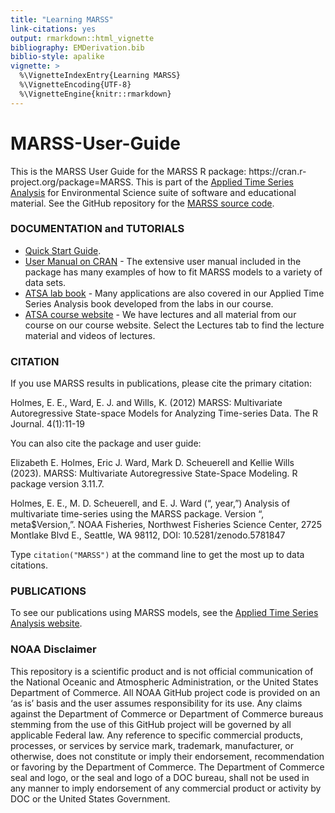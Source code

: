 ```yaml
---
title: "Learning MARSS"
link-citations: yes
output: rmarkdown::html_vignette
bibliography: EMDerivation.bib
biblio-style: apalike
vignette: >
  %\VignetteIndexEntry{Learning MARSS}
  %\VignetteEncoding{UTF-8}
  %\VignetteEngine{knitr::rmarkdown}
---
```


# MARSS-User-Guide

This is the MARSS User Guide for the MARSS R package: https://cran.r-project.org/package=MARSS. This is part of the [Applied Time Series Analysis](http://atsa-es.github.io/) for Environmental Science suite of software and educational material. See the GitHub repository for the [MARSS source code](https://github.com/atsa-es/MARSS).

### DOCUMENTATION and TUTORIALS  {#documentation}

- [Quick Start Guide](https://CRAN.R-project.org/package=MARSS/vignettes/Quick_Start.pdf).
- [User Manual on CRAN](https://CRAN.R-project.org/package=MARSS/vignettes/UserGuide.pdf) - The extensive user manual included in the package has many examples of how to fit MARSS models to a variety of data sets.
- [ATSA lab book](https://atsa-es.github.io/atsa-labs/) - Many applications are also covered in our Applied Time Series Analysis book developed from the labs in our course.
- [ATSA course website](https://atsa-es.github.io/atsa/) - We have lectures and all material from our course on our course website. Select the Lectures tab to find the lecture material and videos of lectures.

### CITATION  {#cite}

If you use MARSS results in publications, please cite the primary citation:

Holmes, E. E., Ward, E. J. and Wills, K. (2012) MARSS: Multivariate Autoregressive State-space Models for Analyzing Time-series Data. The R Journal. 4(1):11-19

You can also cite the package and user guide:

Elizabeth E. Holmes, Eric J. Ward, Mark D. Scheuerell and Kellie Wills (2023). MARSS:
  Multivariate Autoregressive State-Space Modeling. R package version 3.11.7.
  
Holmes, E. E., M. D. Scheuerell, and E. J. Ward (", year, ") Analysis of multivariate time-series using the MARSS package. Version ", meta$Version, ". NOAA Fisheries, Northwest Fisheries Science Center, 2725 Montlake Blvd E., Seattle, WA 98112, DOI: 10.5281/zenodo.5781847
  
Type `citation("MARSS")` at the command line to get the most up to data citations.

### PUBLICATIONS {#pubs}

To see our publications using MARSS models, see the [Applied Time Series Analysis website](https://atsa-es.github.io/).

### NOAA Disclaimer

This repository is a scientific product and is not official communication of the National Oceanic and
Atmospheric Administration, or the United States Department of Commerce. All NOAA GitHub project code is
provided on an ‘as is’ basis and the user assumes responsibility for its use. Any claims against the Department of
Commerce or Department of Commerce bureaus stemming from the use of this GitHub project will be governed
by all applicable Federal law. Any reference to specific commercial products, processes, or services by service
mark, trademark, manufacturer, or otherwise, does not constitute or imply their endorsement, recommendation or
favoring by the Department of Commerce. The Department of Commerce seal and logo, or the seal and logo of a
DOC bureau, shall not be used in any manner to imply endorsement of any commercial product or activity by
DOC or the United States Government.


